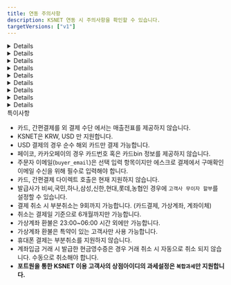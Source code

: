 ```yaml
---
title: 연동 주의사항
description: KSNET 연동 시 주의사항을 확인할 수 있습니다.
targetVersions: ["v1"]
---
```



<Details>
  <Details.Summary>계약 확인사항</Details.Summary>

  <Details.Content>
    **포트원을 통한 KSNET 이용 고객사의 상점아이디 과세 설정은 반드시 `복합과세`로 설정되어 있어야 합니다. 일반과세, 면세 설정은 지원하지 않습니다.**

    - 키인결제

    - 고객사 부담 무이자 할부 설정

    - 가상계좌 마감일시 지정

    - 가상계좌 환불

    - 간편결제 사용

    - 할부 사용

    - 에스크로 사용, 배송 에스크로만 지원
      - KSNET에서 일반 에스크로, 배송 에스크로 두 가지 유형의 에스크로를 제공합니다. 포트원을 통해 KSNET 에스크로를 사용하려는 경우 반드시 **배송 에스크로** 설정이 되어 있어야 합니다.

    - 휴대폰 결제 시 상품 유형 설정(실물 혹은 디지털)
  </Details.Content>
</Details>

<Details>
  <Details.Summary>특정카드사 고객사 부담 무이자 할부 설정 불가</Details.Summary>

  <Details.Content>
    KSNET에서 고객사 부담 무이자 할부 설정에 필요한 카드 코드 정보를 일부 카드사에 대해서만 제공하고 있습니다. 카드코드가 제공되지 않는 일부 카드사의 경우 고객사 부담 무이자 할부를 설정할 수 없습니다.
  </Details.Content>
</Details>

<Details>
  <Details.Summary>계좌이체 </Details.Summary>

  <Details.Content>
    ## 결제창에서 현금영수증 발급 시 사업자번호, 휴대폰 번호에 숫자만 입력해야합니다.

    계좌이체 결제창을 통한 현금영수증 발급 시 휴대폰번호, 사업자 번호는 **숫자만** 입력해야 합니다. 하이픈(-)을 포함한 다른 문자가 포함되는 경우 별다른 에러 표시 없이 결제는 진행되지만 현금영수증이 발급되지 않습니다.
  </Details.Content>
</Details>

<Details>
  <Details.Summary>가상계좌</Details.Summary>

  <Details.Content>
    ## 예금주명 지정 불가

    가상계좌의 예금주명은 고객사명으로 고정되며 별도 지정이 불가합니다.

    ## 부가세, 면세 금액 설정 지원 안 함

    KSNET는 일회성 가상계좌의 경우 부가세, 면세 금액 설정을 지원하지 않습니다.

    ## 가상계좌 입금기한은 필수 입력 항목

    KSNET에서 가상계좌 입금기한은 선택 입력 항목으로 안내하고 있지만 입력하지 않을 경우 가상계좌 입금기한을 특정할 수 없고 오동작할 가능성이 있어 필수로 입력해야합니다. (포트원에서는 필수 값으로 제한하고 있습니다.)

    ## 가상계좌 입금기한은 **초 단위 UNIX TIMESTAMP 사용**

    `vbank_due` 파라미터로 전달하는 가상계좌 입금기한은 초 단위의 UNIX TIMESTAMP(통상 10자리 자연수)로 입력하여야 합니다. (`api로 가상계좌를 발급하는 경우에만 해당합니다.`)
  </Details.Content>
</Details>

<Details>
  <Details.Summary>에스크로 서비스</Details.Summary>

  <Details.Content>
    ## 주문자 이메일 필수 입력

    구매 확인을 받기 위한 주문자 이메일을 필수로 입력하여야 합니다.

    ## 등록 소요 시간 존재

    에스크로 거래는 30분 \~ 1시간 뒤 [ksta.ksnet.co.kr](http://ksta.ksnet.co.kr/) > PG 거래내역 > 배송 에스크로 거래조회에서 확인이 가능합니다. 에스크로 정보 수정의 경우도 등록이 완료된 이후부터 가능합니다.

    ## 배송정보 발송일시는 **초 단위 UNIX TIMESTAMP 사용**

    `logis.sent_at` 파라미터로 전달하는 배송정보 발송일시는 초 단위의 UNIX TIMESTAMP(통상 10자리 자연수)로 입력하여야 합니다.
  </Details.Content>
</Details>

<Details>
  <Details.Summary>키인결제</Details.Summary>

  <Details.Content>
    판매 상품에 대한 구분값으로 **`product_type`** 파라미터를 사용해야 결제가 가능합니다.

    고객사 부담 무이자를 원하시는 경우 PG사와의 별도의 계약 후 **`interest_free_by_merchant`** 파라미터를 사용해야 합니다.

    카드번호와 유효기간만으로 결제를 요청하는 비인증 승인 API만 연동되어 있어

    **`birth`**(생년월일 6자리 혹은 사업자 등록번호 10자리)와 **`pwd_2digit`**(비밀번호 앞 2자리)는 검증하지 않습니다.
  </Details.Content>
</Details>

<Details>
  <Details.Summary>빌링키 결제</Details.Summary>

  <Details.Content>
    판매 상품에 대한 구분값으로 **`product_type`** 을 파라미터로 사용해야 결제가 가능합니다.

    고객사 부담 무이자를 원하시는 경우 pg 사와의 별도의 계약 후 **`interest_free_by_merchant`** 파라미터를 사용해야 합니다.
  </Details.Content>
</Details>

<Details>
  <Details.Summary>빌링키 등록</Details.Summary>

  <Details.Content>
    `card_number`, `expiry`, `pwd_2digit`, `birth` 파라미터 입력은 필수 입니다.
  </Details.Content>
</Details>

<Details>
  <Details.Summary>기타</Details.Summary>

  <Details.Content>
    - 휴대폰 결제는 부분취소 불가능.

    - 카드, 간편결제 외 결제의 경우 매출 전표 확인 불가능.

    - 간편결제(카카오페이, 페이코) 카드 결제의 경우 KSNET 측에서 카드정보(카드번호, bin) 정보를 제공해주지 않아 결제 정보에 카드사 정보가 제공되지 않습니다.

    - USD 결제는 순수 해외카드로만 결제 가능합니다.

    - 카카오페이 사용 시 상점정보(대표자명, 주소, 전화번호)를 필수로 입력해야합니다

    - 부분취소는 총 9회까지 가능합니다. (카드결제, 가상계좌, 계좌이체, 간편결제)

    - 취소는 결제일 기준 6개월 이내에만 가능합니다.

    - 가상계좌 환불은 23:00\~06:00 시간 외에만 가능합니다.

    - 계좌입금 거래 시 결제창에서 발급한 현금영수증은 경우 거래 취소 시 자동으로 취소 되지 않습니다.

    - 복합과세의 계좌입금 거래를 부분취소하는 경우 기존에 발급한 현금영수증을 취소하고 부분취소 금액이 반영된 금액 정보로 다시 현금영수증을 발급해야합니다.

    - 매출 전표 확인 시 자동으로 인쇄 기능이 호출됩니다. 오동작이 아닌 KSNET의 의도된 기능입니다.

    - 간편 결제 수단에서 고객사 부담 무이자 설정은 사용 불가능합니다.

    - 간편 결제 수단에서 할부 개월 수 표시 설정은 일부 간편결제사에서만 가능합니다.
      - 네이버페이, 카카오페이, LPay: 할부 개월 수 표시 설정 가능
      - Payco, SSGPay: 할부 개월 수 표시 설정 불가, 5만원 이상 시 1\~12 개월 표시 고정
  </Details.Content>
</Details>

<Hint style="danger">
  특이사항

  - 카드, 간편결제를 외 결제 수단 에서는 매출전표를 제공하지 않습니다.
  - KSNET은 KRW, USD 만 지원합니다.
  - USD 결제의 경우 순수 해외 카드만 결제 가능합니다.
  - 페이코, 카카오페이의 경우 카드번호 혹은 카드bin 정보를 제공하지 않습니다.
  - 주문자 이메일(`buyer_email`)은 선택 입력 항목이지만 에스크로 결제에서 구매확인 이메일 수신을 위해 필수로 입력해야 합니다.
  - 카드, 간편결제 다이렉트 호출은 현재 지원하지 않습니다.
  - 발급사가 비씨,국민,하나,삼성,신한,현대,롯데,농협인 경우에 `고객사 무이자 할부`를 설정할 수 있습니다.
  - 결제 취소 시 부분취소는 9회까지 가능합니다. (카드결제, 가상계좌, 계좌이체)
  - 취소는 결제일 기준으로 6개월까지만 가능합니다.
  - 가상계좌 환불은 23:00\~06:00 시간 외에만 가능합니다.
  - 가상계좌 환불은 특약이 있는 고객사만 사용 가능합니다.
  - 휴대폰 결제는 부분취소를 지원하지 않습니다.
  - 계좌입금 거래 시 발급한 현금영수증은 경우 거래 취소 시 자동으로 취소 되지 않습니다. 수동으로 취소해야 합니다.
  - **포트원을 통한 KSNET 이용 고객사의 상점아이디의 과세설정은 `복합과세`만 지원합니다.**
</Hint>
